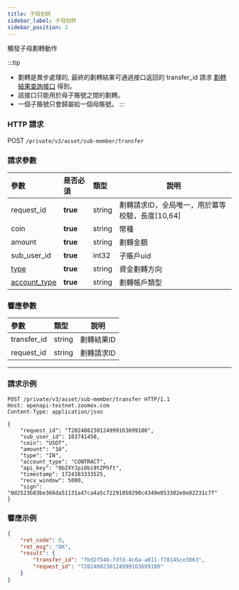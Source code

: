 ```yaml
---
title: 子母划转
sidebar_label: 子母划转
sidebar_position: 2
---
```


觸發子母劃轉動作

:::tip
- 劃轉是異步處理的, 最終的劃轉結果可通過接口返回的 transfer_id 請求 [劃轉結果查詢接口](../asset/transfer-list) 得到。
- 該接口只能用於母子賬號之間的劃轉。
- 一個子賬號只會歸屬給一個母賬號。
:::

### HTTP 請求
POST `/private/v3/asset/sub-member/transfer`

### 請求參數
| 參數 | 是否必須 | 類型 | 說明|
|:----- |:-------|:-----|------ |
|request_id |**true** |string |劃轉請求ID，全局唯一，用於冪等校驗，長度[10,64]|
|coin |**true** |string |幣種 |
|amount |**true** |string |劃轉金額 |
|sub_user_id |**true** |int32 |子賬戶uid |
|[type](../asset/enum#transfertype-type) |**true** |string |資金劃轉方向 |
|[account_type](../asset/enum#accounttype-account_type) |**true** |string |劃轉帳戶類型 |

### 響應參數
| 參數 | 類型 | 說明|
|:----- |:-----|----- |
|transfer_id |string|劃轉結果ID |
|request_id  |string|劃轉請求ID |

---

### 請求示例

``` shell
POST /private/v3/asset/sub-member/transfer HTTP/1.1
Host: openapi-testnet.zoomex.com
Content-Type: application/json

{
    "request_id": "T202408230124999163699100",
    "sub_user_id": 103741450,
    "coin": "USDT",
    "amount": "10",
    "type": "IN",
    "account_type": "CONTRACT",
    "api_key": "0b2XYJpi8bi9tZPhft",
    "timestamp": 1724383333525,
    "recv_window": 5000,
    "sign": "0d2523b83be366da51131a47ca4a5c72291050290c4349e053302e8e82231c7f"
}
```

### 響應示例

```json
{
    "ret_code": 0,
    "ret_msg": "OK",
    "result": {
        "transfer_id": "fbd2f54b-fdfd-4c6a-a011-f78145ce3863",
        "request_id": "T202408230124999163699100"
    }
}
```

